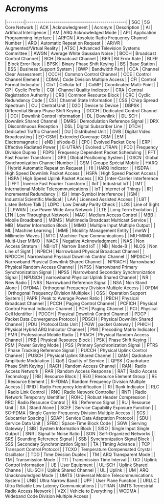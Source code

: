 # Acronyms

|---------|---------------------------------------------------|
| 5GC     | 5G Core Network                                   |
| ACK     | Acknowledgment                                    |
| Acronym | Description                                       |
| AI      | Artificial Intelligence                           |
| AM      | ARQ Acknowledged Mode                             |
| API     | Application Programming Interface                 |
| ARFCN   | Absolute Radio Frequency Channel Number           |
| ARQ     | Automatic Repeat on Request                       |
| AR/VR   | Augmented/Virtual Reality                         |
| ATSC    | Advanced Television Systems Committee             |
| AWGN    | Average White Gaussian Noise                      |
| BCCH    | Broadcast Control Channel                         |
| BCH     | Broadcast Channel                                 |
| BER     | Bit Error Rate                                    |
| BLER    | Block Error Rate                                  |
| BPSK    | Binary Phase Shift Keying                         |
| BS      | Base Station                                      |
| BSS     | Business Support System                           |
| BWP     | Bandwidth Part                                    |
| CCA     | Channel Clear Assessment                          |
| CCCH    | Common Control Channel                            |
| CCE     | Control Channel Element                           |
| CDMA    | Code Division Multiple Access                     |
| CFI     | Control Format Indocator                          |
| CIoT    | Cellular IoT                                      |
| CoMP    | Coordinated Multi-Point                           |
| CP      | Cyclic Prefix                                     |
| CQI     | Channel Quality Indicator                         |
| CRA     | Central Registration Authority                    |
| CRB     | Common Resource Block                             |
| CRC     | Cyclic Redundancy Code                            |
| CSI     | Channel State Information                         |
| CSS     | Chirp Spread Spectrum                             |
| CU      | Central Unit                                      |
| D2D     | Device to Device                                  |
| DBPSK   | Differential Binary Phase Shift Keying            |
| DCCH    | Dedicated Control Channel                         |
| DCI     | Downlink Control Information                      |
| DL      | Downlink                                          |
| DL-SCH  | Downlink Shared Channel                           |
| DMRS    | Demodulation Reference Signal                     |
| DRX     | Discontinuous Reception                           |
| DSL     | Digital Subscriber Line                           |
| DTCH    | Dedicated Traffic Channel                         |
| DU      | Distributed Unit                                  |
| DVB     | Digital Video Broadcasting                        |
| EC-GSM  | Extended Coverage GSM                             |
| EM      | Electromagnetic                                   |
| eNB     | eNode-B                                           |
| EPC     | Evolved Packet Core                               |
| ERP     | Effective Radiated Power                          |
| E-UTRAN | Evolved UTRAN                                     |
| FDD     | Frequency Division Duplex                         |
| FDPS    | Frequency Dependent Packet Scheduling             |
| FFT     | Fast Fourier Transform                            |
| GPS     | Global Positioning System                         |
| GSCN    | Global Synchronization Channel Number             |
| GSM     | Groupe Spécial Mobile                             |
| HARQ    | Hybrid Automatic Repeat on Request                |
| HI      | HARQ Indicator                                    |
| HSDPA   | High Speed Downlink Packet Access                 |
| HSPA    | High Speed Packet Access                          |
| HSPA    | High Speed Uplink Packet Access                   |
| ICI     | Inter-Carrier Interference                        |
| IFFT    | Inverse Fast Fourier Transform                    |
| IIoT    | Industrial IoT                                    |
| IMT     | International Mobile Telecommunications           |
| IoT     | Internet of Things                                |
| IR      | Incremental Redundancy                            |
| ISI     | Inter-Symbol Interference                         |
| ISM     | Industrial Scientific Medical                     |
| LAA     | Licensed Assisted Access                          |
| LBT     | Listen Before Talk                                |
| LDPC    | Low Density Parity Check                          |
| LOS     | Line of Sight                                     |
| LPWAN   | Low Power Wide Area Network                       |
| LTE     | Long Term Evolution                               |
| LTN     | Low Throughput Network                            |
| MAC     | Medium Access Control                             |
| MBB     | Mobile Broadband                                  |
| MBMS    | Multimedia Broadcast Multicast Service            |
| MIB     | Master Information Block                          |
| MIMO    | Multiple Input Multiple Output                    |
| ML      | Machine Learning                                  |
| MME     | Mobility Management Entity                        |
| mmW     | Millimeter Waves                                  |
| MTC     | Machine-Type Communications                       |
| MU-MIMO | Multi-User MIMO                                   |
| NACK    | Negative Acknowledgment                           |
| NAS     | Non Access Stratum                                |
| NB-IoT  | Narrow Band IoT                                   |
| NB      | Node-B                                            |
| NLOS    | Non Line of Sight                                 |
| NPBCH   | Narrowband Physical Broadcast Channel             |
| NPDCCH  | Narrowband Physical Downlink Control Channel      |
| NPDSCH  | Narrowband Physical Downlink Shared Channel       |
| NPRACH  | Narrowband Physical Random Access Channel         |
| NPSS    | Narrowband Primary Synchronization Signal         |
| NPSS    | Narrowband Secondary Synchronization Signal       |
| NPUSCH  | narrowband Physical Uplink Shared Channel         |
| NR      | New Radio                                         |
| NRS     | Narrowband Reference Signal                       |
| NSA     | Non Stand Alone                                   |
| OFDMA   | Orthogonal Frequency Division Multiple Access     |
| OFDM    | Orthogonal Frequency Division Multiplex           |
| OSS     | Operation Support System                          |
| PAPR    | Peak to Average Power Ratio                       |
| PBCH    | Physical Broadcast Channel                        |
| PCCH    | Paging Control Channel                            |
| PCFICH  | Physical Control Format Indicator Channel         |
| PCH     | Paging Channel                                    |
| PCI     | Physical Cell Identifier                          |
| PDCCH   | Physical Downlink Control Channel                 |
| PDCP    | Packet Data Convergence Protocol                  |
| PDSCH   | Physical Downlink Shared Channel                  |
| PDU     | Protocol Data Unit                                |
| PGW     | packet Gateway                                    |
| PHICH   | Physical Hybrid ARQ Indicator Channel             |
| PMI     | Precoding Matrix Indicator                        |
| PMR     | Professional Mobile Radio                         |
| PRACH   | Physical Random Access Channel                    |
| PRB     | Physical Resource Block                           |
| PSK     | Phase Shift Keying                                |
| PSM     | Power Saving Mode                                 |
| PSS     | Primary Synchronization Signal                    |
| PTRS    | Phase Tracking Reference Signal                   |
| PUCCH   | Physical Uplink Control Channel                   |
| PUSCH   | Physical Uplink Shared Channel                    |
| QAM     | Qadrature Amplitude Modulation                    |
| QoS     | Quality of Service                                |
| QPSK    | Quadrature Phase Shift Keying                     |
| RACH    | Random Access Channel                             |
| RAN     | Radio Access Network                              |
| RAR     | Random Access Response                            |
| RAT     | Radio Access Technology                           |
| RB      | Resource Block                                    |
| REG     | Resource Element Group                            |
| RE      | Resource Element                                  |
| R-FDMA  | Random Frequency Division Multiple Access         |
| RFID    | Radio Frequency Identification                    |
| RI      | Rank Indicator                                    |
| RLC     | Radio Link Control                                |
| RNC     | Radio Network Controller                          |
| RNTI    | Radio Network Temporary Identifier                |
| ROHC    | Robust Header Compression                         |
| RRC     | Radio Resource Control                            |
| RS      | Reference Signal                                  |
| RU      | Resource Unit                                     |
| SA      | Stand Alone                                       |
| SCEF    | Service Capability Exposure Function              |
| SC-FDMA | Single Carrier Frequency Division Multiple Access |
| SCS     | Subcarrier Spacing                                |
| SDAP    | Service Data Adaptation Protocol                  |
| SDU     | Service Data Unit                                 |
| SFBC    | Space-Time Block Code                             |
| SGW     | Serving Gateway                                   |
| SIB     | System Information Block                          |
| SISO    | Single Input Single Output                        |
| SNR     | Signal to Noise Ratio                             |
| SON     | Self-Organized Networks                           |
| SRS     | Sounding Reference Signal                         |
| SSB     | Synchronization Signal Block                      |
| SSS     | Secondary Synchronization Signal                  |
| TA      | Timing Advance                                    |
| TCP     | Transport Control Protocol                        |
| TCXO    | Temperature Compensated Crystal Oscillator        |
| TDD     | Time Division Duplex                              |
| TM      | ARQ Transparent Mode                              |
| TM      | Transmission Mode                                 |
| TTI     | Transmission Time Interval                        |
| UCI     | Uplink Control Information                        |
| UE      | User Equipment                                    |
| UL-SCH  | Uplink Shared Channe                              |
| UL-SCH  | Uplink Shared Channel                             |
| UL      | Uplink                                            |
| UM      | ARQ Unacknowledged Mode                           |
| UMTS    | Universal Mobile Telecommunications System        |
| UNB     | Ultra Narrow Band                                 |
| UPF     | User Plane Function                               |
| URLLC   | Ultra Reliable Low Latency Communications         |
| UTRAN   | UMTS Terrestrial Radio Access Network             |
| V2X     | Vehicle to Everything                             |
| WCDMA   | Wideband Code Division Multiple Access            |
